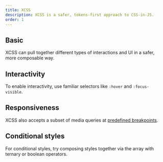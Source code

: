 ```yaml
---
title: XCSS
description: XCSS is a safer, tokens-first approach to CSS-in-JS.
order: 1
---
```




<CodeDocsHeader
  name="@atlaskit/primitives"
  repository="https://bitbucket.org/atlassian/atlassian-frontend-mirror"
  directoryName="primitives"
/>

## Basic

XCSS can pull together different types of interactions and UI in a safer, more composable way.

<Example Component={xcssBasic} packageName="@atlaskit/primitives/xcss" />

## Interactivity

To enable interactivity, use familiar selectors like `:hover` and `:focus-visible`.

<Example Component={xcssInteractive} packageName="@atlaskit/primitives/xcss" />

## Responsiveness

XCSS also accepts a subset of media queries at [predefined breakpoints](/components/primitives/responsive/breakpoints/examples).

<Example Component={xcssResponsive} packageName="@atlaskit/primitives/xcss" />

## Conditional styles

For conditional styles, try composing styles together via the array with ternary or boolean operators.

<Example Component={xcssConditional} packageName="@atlaskit/primitives/xcss" />
